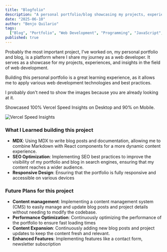 ```yaml
---
title: "Blogfolio"
description: "A personal portfolio/blog showcasing my projects, experiences, and insights in web development."
date: "2025-06-10"
author: "Benjo Quilario"
tags:
  ["Blog", "Portfolio", "Web Development", "Programming", "JavaScript", "React"]
published: true
---
```


Probably the most important project, I've worked on, my personal portfolio and blog, is a platform where I share my journey as a web developer. It serves as a showcase for my projects, experiences, and insights in the field of web development.

Building this personal portfolio is a great learning experience, as it allows me to apply various web development technologies and best practices.

I probably don't need to show the images because you are already looking at it.

Showcased 100% Vercel Speed Insights on Desktop and 90% on Mobile.

<img src="/portfolio/Vercel-SpeedInsights.png" alt="Vercel Speed Insights" />

### What I Learned building this project

- **MDX**: Using MDX to write blog posts and documentation, allowing me to combine Markdown with React components for a more dynamic content experience.
- **SEO Optimization**: Implementing SEO best practices to improve the visibility of my portfolio and blog in search engines, ensuring that my content reaches a wider audience.
- **Responsive Design**: Ensuring that the portfolio is fully responsive and accessible on various devices

### Future Plans for this project

- **Content management**: Implementing a content management system (CMS) to easily manage and update blog posts and project details without needing to modify the codebase.
- **Performance Optimization**: Continuously optimizing the performance of the portfolio to ensure fast loading times
- **Content Expansion**: Continuously adding new blog posts and project updates to keep the content fresh and relevant.
- **Enhanced Features**: Implementing features like a contact form, newsletter subscription

